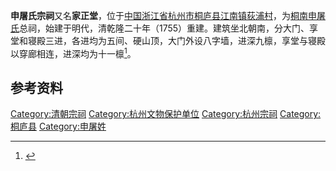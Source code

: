 {{文物保护单位
| 级别 = 省级
| 省区市 = 浙江省
| 名称 = 申屠氏宗祠（含[[保庆堂|跌界厅]]）
| 图片 = [[File:The_Memorial_Temple_for_the_Family_of_Shentu_in_Dipu_Village_05_2016-09.jpg|260px]]<br><small>大门，2016年9月</small>
| 编号 = 5-65
| 分类 = 古建筑
| 时代 = 清
| 所在 = [[杭州市|杭州市]][[桐庐县|桐庐县]]
| 登录 = 2005年3月
}}
'''申屠氏宗祠'''又名'''家正堂'''，位于[[中国|中国]][[浙江省|浙江省]][[杭州市|杭州市]][[桐庐县|桐庐县]][[江南镇_(桐庐县)|江南镇]][[荻浦村|荻浦村]]，为[[桐南申屠氏|桐南申屠氏]]总祠，始建于明代，清乾隆二十年（1755）重建。建筑坐北朝南，分大门、享堂和寝殿三进，各进均为五间、硬山顶，大门外设八字墙，进深九檩，享堂与寝殿以穿廊相连，进深均为十一檩<ref>{{cite web|url=http://culture.zjol.com.cn/05culture/system/2006/08/03/007784703.shtml|title=《申屠氏宗祠（含跌界厅）》|accessdate=2016-09-27|work=|publisher=浙江在线|archive-date=2019-06-10|archive-url=https://web.archive.org/web/20190610170503/http://culture.zjol.com.cn/05culture/system/2006/08/03/007784703.shtml|dead-url=yes}}</ref>。
==参考资料==
{{reflist}}
{{DEFAULTSORT:S申}}
{{杭州市境内的浙江省文物保护单位}}
[[Category:清朝宗祠|Category:清朝宗祠]]
[[Category:杭州文物保护单位|Category:杭州文物保护单位]]
[[Category:杭州宗祠|Category:杭州宗祠]]
[[Category:桐庐县|Category:桐庐县]]
[[Category:申屠姓|Category:申屠姓]]